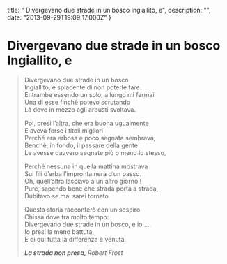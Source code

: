 


  title: " Divergevano due strade in un bosco Ingiallito, e",
  description: "",
  date: "2013-09-29T19:09:17.000Z"
}


#  Divergevano due strade in un bosco Ingiallito, e


<blockquote>
  <p>Divergevano due strade in un bosco<br/>
Ingiallito, e spiacente di non poterle fare<br/>
Entrambe essendo un solo, a lungo mi fermai<br/>
Una di esse finchè potevo scrutando<br/>
Là dove in mezzo agli arbusti svoltava.</p>

<p>Poi, presi l’altra, che era buona ugualmente<br/>
E aveva forse i titoli migliori<br/>
Perché era erbosa e poco segnata sembrava;<br/>
Benchè, in fondo, il passare della gente<br/>
Le avesse davvero segnate più o meno lo stesso,</p>

<p>Perché nessuna in quella mattina mostrava<br/>
Sui fili d’erba l’impronta nera d’un passo.<br/>
Oh, quell’altra lasciavo a un altro giorno !<br/>
Pure, sapendo bene che strada porta a strada,<br/>
Dubitavo se mai sarei tornato.</p>

<p>Questa storia racconterò con un sospiro<br/>
Chissà dove tra molto tempo:<br/>
Divergevano due strade in un bosco, e io…..<br/>
Io presi la meno battuta,<br/>
E di qui tutta la differenza è venuta.</p>
  <em><strong>La strada non presa, </strong><em>Robert Frost</em></em>
</blockquote>
    
  